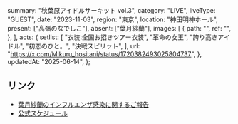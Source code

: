   summary: "秋葉原アイドルサーキット vol.3",
  category: "LIVE",
  liveType: "GUEST",
  date: "2023-11-03",
  region: "東京",
  location: "神田明神ホール",
  present: ["高嶺のなでしこ"],
  absent: ["葉月紗蘭"],
  images: [
    {
      path: "",
      ref: "",
    },
  ],
  acts: {
    setlist: [
      "衣装:全国お招きツアー衣装",
      "革命の女王",
      "誇り高きアイドル",
      "初恋のひと。",
      "決戦スピリット",
    ],
    url: "https://x.com/Mikuru_hositani/status/1720382493025804737",
  },
  updatedAt: "2025-06-14",
};

## リンク

- [葉月紗蘭のインフルエンザ感染に関するご報告](https://takanenonadeshiko.jp/?p=1473)
- [公式スケジュール](https://takanenonadeshiko.jp/?p=1462)
